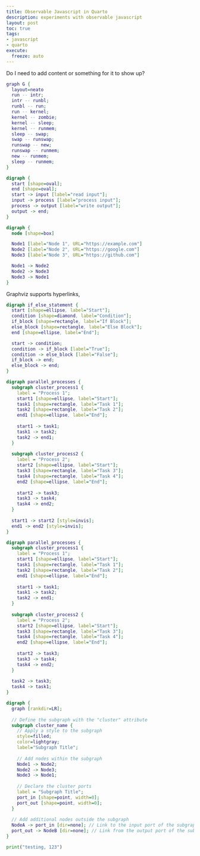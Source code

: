 ```yaml
---
title: Observable Javascript in Quarto
description: experiments with observable javascript
layout: post
toc: true
tags:
- javascript
- quarto
execute:
  freeze: auto
---
```



Do I need to add content or something for it to show up?

```dot
graph G {
  layout=neato
  run -- intr;
  intr -- runbl;
  runbl -- run;
  run -- kernel;
  kernel -- zombie;
  kernel -- sleep;
  kernel -- runmem;
  sleep -- swap;
  swap -- runswap;
  runswap -- new;
  runswap -- runmem;
  new -- runmem;
  sleep -- runmem;
}
```

```dot
digraph {
  start [shape=oval];
  end [shape=oval];
  start -> input [label="read input"];
  input -> process [label="process input"];
  process -> output [label="write output"];
  output -> end;
}
```

```dot
digraph {
  node [shape=box]

  Node1 [label="Node 1", URL="https://example.com"]
  Node2 [label="Node 2", URL="https://google.com"]
  Node3 [label="Node 3", URL="https://github.com"]

  Node1 -> Node2
  Node2 -> Node3
  Node3 -> Node1
}

```

Graphviz supports hyperlinks, 

```dot
digraph if_else_statement {
  start [shape=ellipse, label="Start"];
  condition [shape=diamond, label="Condition"];
  if_block [shape=rectangle, label="If Block"];
  else_block [shape=rectangle, label="Else Block"];
  end [shape=ellipse, label="End"];

  start -> condition;
  condition -> if_block [label="True"];
  condition -> else_block [label="False"];
  if_block -> end;
  else_block -> end;
}
```

```dot
digraph parallel_processes {
  subgraph cluster_process1 {
    label = "Process 1";
    start1 [shape=ellipse, label="Start"];
    task1 [shape=rectangle, label="Task 1"];
    task2 [shape=rectangle, label="Task 2"];
    end1 [shape=ellipse, label="End"];
    
    start1 -> task1;
    task1 -> task2;
    task2 -> end1;
  }
  
  subgraph cluster_process2 {
    label = "Process 2";
    start2 [shape=ellipse, label="Start"];
    task3 [shape=rectangle, label="Task 3"];
    task4 [shape=rectangle, label="Task 4"];
    end2 [shape=ellipse, label="End"];
    
    start2 -> task3;
    task3 -> task4;
    task4 -> end2;
  }
  
  start1 -> start2 [style=invis];
  end1 -> end2 [style=invis];
}
```

```dot
digraph parallel_processes {
  subgraph cluster_process1 {
    label = "Process 1";
    start1 [shape=ellipse, label="Start"];
    task1 [shape=rectangle, label="Task 1"];
    task2 [shape=rectangle, label="Task 2"];
    end1 [shape=ellipse, label="End"];
    
    start1 -> task1;
    task1 -> task2;
    task2 -> end1;
  }
  
  subgraph cluster_process2 {
    label = "Process 2";
    start2 [shape=ellipse, label="Start"];
    task3 [shape=rectangle, label="Task 3"];
    task4 [shape=rectangle, label="Task 4"];
    end2 [shape=ellipse, label="End"];
    
    start2 -> task3;
    task3 -> task4;
    task4 -> end2;
  }
  
  task2 -> task3;
  task4 -> task1;
}

```
```dot
digraph {
  graph [rankdir=LR];
  
  // Define the subgraph with the "cluster" attribute
  subgraph cluster_name {
    // Apply a style to the subgraph
    style=filled;
    color=lightgray;
    label="Subgraph Title";
    
    // Add nodes within the subgraph
    Node1 -> Node2;
    Node2 -> Node3;
    Node3 -> Node1;
    
    // Declare the cluster ports
    label = "Subgraph Title";
    port_in [shape=point, width=0];
    port_out [shape=point, width=0];
  }
  
  // Add additional nodes outside the subgraph
  NodeA -> port_in [dir=none]; // Link to the input port of the subgraph
  port_out -> NodeB [dir=none]; // Link from the output port of the subgraph
}
```


```{=html}
<script src="https://cdn.jsdelivr.net/gh/pysnippet/pysnippet@latest/snippet.js"></script>
```

```{=html}
<script src="https://modularizer.github.io/pyprez/pyprez.min.js">
    print("2^4=",2**4)
</script>
```

```python
print("testing, 123")
```
